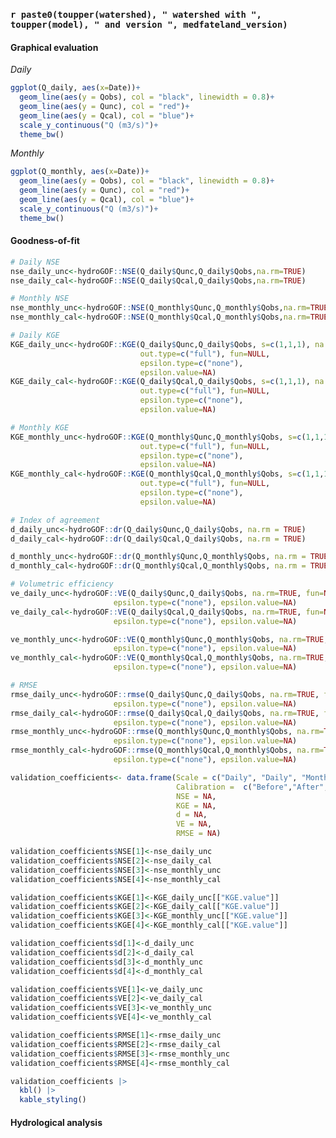 ### `r paste0(toupper(watershed), " watershed with ", toupper(model), " and version ", medfateland_version)`

#### Graphical evaluation

*Daily*
```r
ggplot(Q_daily, aes(x=Date))+
  geom_line(aes(y = Qobs), col = "black", linewidth = 0.8)+
  geom_line(aes(y = Qunc), col = "red")+
  geom_line(aes(y = Qcal), col = "blue")+
  scale_y_continuous("Q (m3/s)")+
  theme_bw()
```

*Monthly*
```r
ggplot(Q_monthly, aes(x=Date))+
  geom_line(aes(y = Qobs), col = "black", linewidth = 0.8)+
  geom_line(aes(y = Qunc), col = "red")+
  geom_line(aes(y = Qcal), col = "blue")+
  scale_y_continuous("Q (m3/s)")+
  theme_bw()
```

#### Goodness-of-fit 


```r
# Daily NSE
nse_daily_unc<-hydroGOF::NSE(Q_daily$Qunc,Q_daily$Qobs,na.rm=TRUE)
nse_daily_cal<-hydroGOF::NSE(Q_daily$Qcal,Q_daily$Qobs,na.rm=TRUE)

# Monthly NSE
nse_monthly_unc<-hydroGOF::NSE(Q_monthly$Qunc,Q_monthly$Qobs,na.rm=TRUE)
nse_monthly_cal<-hydroGOF::NSE(Q_monthly$Qcal,Q_monthly$Qobs,na.rm=TRUE)

# Daily KGE
KGE_daily_unc<-hydroGOF::KGE(Q_daily$Qunc,Q_daily$Qobs, s=c(1,1,1), na.rm=TRUE, method=c("2021"), 
                             out.type=c("full"), fun=NULL, 
                             epsilon.type=c("none"), 
                             epsilon.value=NA)
KGE_daily_cal<-hydroGOF::KGE(Q_daily$Qcal,Q_daily$Qobs, s=c(1,1,1), na.rm=TRUE, method=c("2021"), 
                             out.type=c("full"), fun=NULL, 
                             epsilon.type=c("none"), 
                             epsilon.value=NA)

# Monthly KGE
KGE_monthly_unc<-hydroGOF::KGE(Q_monthly$Qunc,Q_monthly$Qobs, s=c(1,1,1), na.rm=TRUE, method=c("2021"), 
                             out.type=c("full"), fun=NULL, 
                             epsilon.type=c("none"), 
                             epsilon.value=NA)
KGE_monthly_cal<-hydroGOF::KGE(Q_monthly$Qcal,Q_monthly$Qobs, s=c(1,1,1), na.rm=TRUE, method=c("2021"), 
                             out.type=c("full"), fun=NULL, 
                             epsilon.type=c("none"), 
                             epsilon.value=NA)

# Index of agreement
d_daily_unc<-hydroGOF::dr(Q_daily$Qunc,Q_daily$Qobs, na.rm = TRUE)
d_daily_cal<-hydroGOF::dr(Q_daily$Qcal,Q_daily$Qobs, na.rm = TRUE)

d_monthly_unc<-hydroGOF::dr(Q_monthly$Qunc,Q_monthly$Qobs, na.rm = TRUE)
d_monthly_cal<-hydroGOF::dr(Q_monthly$Qcal,Q_monthly$Qobs, na.rm = TRUE)

# Volumetric efficiency
ve_daily_unc<-hydroGOF::VE(Q_daily$Qunc,Q_daily$Qobs, na.rm=TRUE, fun=NULL,
                       epsilon.type=c("none"), epsilon.value=NA)
ve_daily_cal<-hydroGOF::VE(Q_daily$Qcal,Q_daily$Qobs, na.rm=TRUE, fun=NULL,
                       epsilon.type=c("none"), epsilon.value=NA)

ve_monthly_unc<-hydroGOF::VE(Q_monthly$Qunc,Q_monthly$Qobs, na.rm=TRUE, fun=NULL,
                       epsilon.type=c("none"), epsilon.value=NA)
ve_monthly_cal<-hydroGOF::VE(Q_monthly$Qcal,Q_monthly$Qobs, na.rm=TRUE, fun=NULL,
                       epsilon.type=c("none"), epsilon.value=NA)

# RMSE
rmse_daily_unc<-hydroGOF::rmse(Q_daily$Qunc,Q_daily$Qobs, na.rm=TRUE, fun=NULL,
                       epsilon.type=c("none"), epsilon.value=NA)
rmse_daily_cal<-hydroGOF::rmse(Q_daily$Qcal,Q_daily$Qobs, na.rm=TRUE, fun=NULL,
                       epsilon.type=c("none"), epsilon.value=NA)
rmse_monthly_unc<-hydroGOF::rmse(Q_monthly$Qunc,Q_monthly$Qobs, na.rm=TRUE, fun=NULL,
                       epsilon.type=c("none"), epsilon.value=NA)
rmse_monthly_cal<-hydroGOF::rmse(Q_monthly$Qcal,Q_monthly$Qobs, na.rm=TRUE, fun=NULL,
                       epsilon.type=c("none"), epsilon.value=NA)
```


```r

validation_coefficients<- data.frame(Scale = c("Daily", "Daily", "Monthly", "Monthly"),
                                     Calibration =  c("Before","After","Before","After"),
                                     NSE = NA,
                                     KGE = NA,
                                     d = NA,
                                     VE = NA,
                                     RMSE = NA)

validation_coefficients$NSE[1]<-nse_daily_unc
validation_coefficients$NSE[2]<-nse_daily_cal
validation_coefficients$NSE[3]<-nse_monthly_unc
validation_coefficients$NSE[4]<-nse_monthly_cal

validation_coefficients$KGE[1]<-KGE_daily_unc[["KGE.value"]]
validation_coefficients$KGE[2]<-KGE_daily_cal[["KGE.value"]]
validation_coefficients$KGE[3]<-KGE_monthly_unc[["KGE.value"]]
validation_coefficients$KGE[4]<-KGE_monthly_cal[["KGE.value"]]

validation_coefficients$d[1]<-d_daily_unc
validation_coefficients$d[2]<-d_daily_cal
validation_coefficients$d[3]<-d_monthly_unc
validation_coefficients$d[4]<-d_monthly_cal

validation_coefficients$VE[1]<-ve_daily_unc
validation_coefficients$VE[2]<-ve_daily_cal
validation_coefficients$VE[3]<-ve_monthly_unc
validation_coefficients$VE[4]<-ve_monthly_cal

validation_coefficients$RMSE[1]<-rmse_daily_unc
validation_coefficients$RMSE[2]<-rmse_daily_cal
validation_coefficients$RMSE[3]<-rmse_monthly_unc
validation_coefficients$RMSE[4]<-rmse_monthly_cal

validation_coefficients |> 
  kbl() |>
  kable_styling()
```


#### Hydrological analysis


